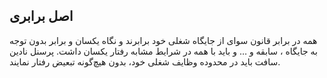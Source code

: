 ## اصل برابری

همه در برابر قانون سوای از جایگاه شغلی خود برابرند و نگاه یکسان و برابر بدون توجه به جایگاه ، سابقه و … و باید با همه در شرایط مشابه رفتار یکسان داشت. پرسنل نادین سافت باید در محدوده وظایف شغلی خود، بدون هیچ‌گونه تبعیض رفتار نمایند.